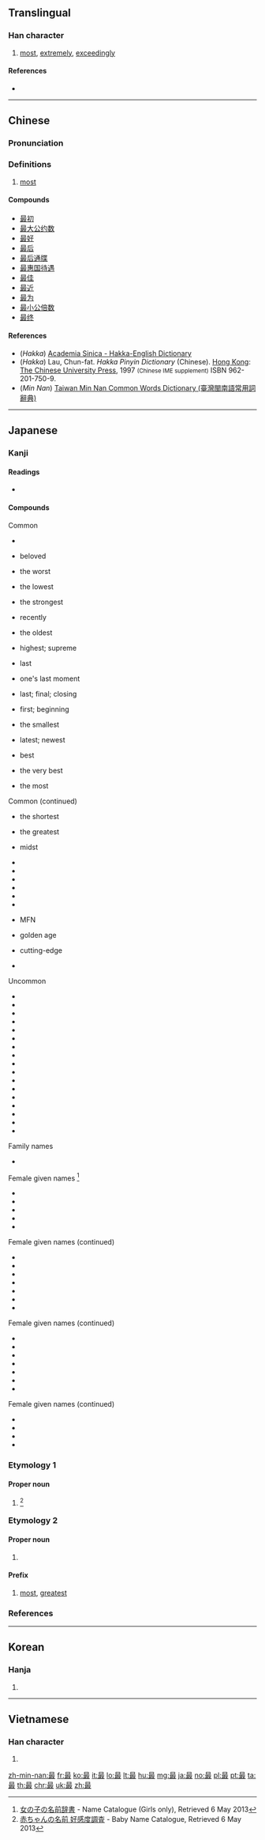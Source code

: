 ==Translingual==

===Han character===
{{Han char|rn=13|rad=冂|as=10|sn=12|four=60147|canj=ASJE|ids=⿱日取}}

# [[most]], [[extremely]], [[exceedingly]]

====References====
* {{Han ref|kx=0503.050|dkj=14301|dj=0877.040|hdz=21516.080|uh=6700|ud=26368|bh=B3CC|bd=46028}}

----

==Chinese==
{{zh-forms}}

===Pronunciation===
{{zh-pron
|m=zuì
|c=zeoi3
|h=pfs=tsùi;hpy=zui4
|mn=chòe
|w=
|mc=y
|oc=y
|ma=zh-zuì.ogg
|cat=adv,det
}}

===Definitions===
{{zh-hanzi}}

# [[most]]
#: {{zh-usex|最佳|optimal}}

====Compounds====
* [[最初]]
* [[最大公约数]]
* [[最好]]
* [[最后]]
* [[最后通牒]]
* [[最惠国待遇]]
* [[最佳]]
* [[最近]]
* [[最为]]
* [[最小公倍数]]
* [[最终]]

====References====
* (''Hakka'') [http://minhakka.ling.sinica.edu.tw/bkg/hakyin/search.php?DETAIL=1&LIMIT=id=51765&dbname=su_tian_1&graph=2 Academia Sinica - Hakka-English Dictionary]
* (''Hakka'') Lau, Chun-fat. ''Hakka Pinyin Dictionary'' (Chinese). [[Hong Kong]]: [[w:Chinese University of Hong Kong|The Chinese University Press]], 1997 <small>(Chinese IME supplement)</small> ISBN 962-201-750-9.
* (''Min Nan'') [http://twblg.dict.edu.tw/holodict_new/index.html Taiwan Min Nan Common Words Dictionary (臺灣閩南語常用詞辭典)]

----

==Japanese==

===Kanji===
{{ja-kanji|grade=4|rs=曰08}}

====Readings====
* {{ja-readings|goon=[[さい]] (sai)|kanon=[[さい]] (sai)|kun=[[もっと]] (motto), [[つま]] (tsuma)|nanori=[[もり]] (mori)}}

====Compounds====
{{der-top3|Compounds of 最}}
Common
* {{m|ja|最も|tr=mottomo}}
* {{m|ja|最愛|tr=saiai}} beloved
* {{m|ja|最悪|tr=saiaku}} the worst
* {{m|ja|最下|tr=saika}} the lowest
* {{m|ja|最強|tr=saikyō}} the strongest
* {{m|ja|最近|tr=saikin}} recently
* {{m|ja|最古|tr=saiko}} the oldest
* {{m|ja|最高|tr=saikō}} highest; supreme
* {{m|ja|最後|tr=saigo}} last
* {{m|ja|最期|tr=saigo}} one's last moment
* {{m|ja|最終|tr=saishū}} last; final; closing
* {{m|ja|最初|tr=saisho}} first; beginning
* {{m|ja|最小|tr=saishō}} the smallest
* {{m|ja|最新|tr=saishin}} latest; newest
* {{m|ja|最上|tr=saijō}} best
* {{m|ja|最善|tr=saizen}} the very best
* {{m|ja|最多|tr=saita}} the most

{{der-mid3}}
Common (continued)
* {{m|ja|最短|tr=saitan}} the shortest
* {{m|ja|最大|tr=saidai}} the greatest
* {{m|ja|最中|tr=saichū}} midst
* {{m|ja|最長|tr=saichō}}
* {{m|ja|最低|tr=saitei}}
* {{m|ja|最適|tr=saiteki}}
* {{m|ja|最良|tr=sairyō}}
* {{m|ja|最早|tr=mohaya}}
* {{m|ja|最寄り|tr=moyori}}
* {{m|ja|最恵国|tr=saikeikoku}} MFN
* {{m|ja|最盛期|tr=saiseiki}} golden age
* {{m|ja|最先端|tr=saisentan}} cutting-edge
* {{m|ja|最優遇|tr=saiyūgū}}

{{der-mid3}}
Uncommon
* {{m|ja|最たる|tr=saitaru}}
* {{m|ja|最右|tr=saiu}}
* {{m|ja|最遠|tr=saien}}
* {{m|ja|最外|tr=saigai}}
* {{m|ja|最左|tr=saisa}}
* {{m|ja|最深|tr=saishin}}
* {{m|ja|最弱|tr=saijaku}}
* {{m|ja|最前|tr=saizen}}
* {{m|ja|最速|tr=saisoku}}
* {{m|ja|最南|tr=sainan}}
* {{m|ja|最果て|tr=saihate}}
* {{m|ja|最北|tr=saihoku}}
* {{m|ja|最敬礼|tr=saikeirei}}
* {{m|ja|最賃法|tr=saichinhō}}
* {{m|ja|最頻値|tr=saihinchi}}
* {{m|ja|最安値|tr=saiyasune}}
* {{m|ja|最優先|tr=saiyūsen}}
{{der-bottom}}
{{der-top4|Names derived from 最}}
Family names
* {{m|ja|最里|tr=Mori}}

Female given names <ref>[http://name.causality.jp 女の子の名前辞書] - Name Catalogue (Girls only), Retrieved 6 May 2013</ref>
* {{m|ja|最下|tr=Saika}}
* {{m|ja|最子|tr=Saiko}}
* {{m|ja|最澄|tr=Saichō}}
* {{m|ja|最実|tr=Saimi/Sami}}
* {{m|ja|最美|tr=Saimi/Sami}}

{{der-mid4}}
Female given names (continued)
* {{m|ja|最中|tr=Sanaka}}
* {{m|ja|最莉|tr=Sari}}
* {{m|ja|最愛|tr=Mana/Moa/Moai}}
* {{m|ja|最燃|tr=Moe}}
* {{m|ja|最可|tr=Moka}}
* {{m|ja|最奈|tr=Mona}}
* {{m|ja|最汝|tr=Mona}}

{{der-mid4}}
Female given names (continued)
* {{m|ja|最萌|tr=Momoe}}
* {{m|ja|瑚最|tr=Komo}}
* {{m|ja|夜最|tr=Yamo}}
* {{m|ja|最央利|tr=Saori}}
* {{m|ja|最鶴生|tr=Satsuki}}
* {{m|ja|最登江|tr=Satoe}}
* {{m|ja|沙妃最|tr=Sahimo}}

{{der-mid4}}
Female given names (continued)
* {{m|ja|最都子|tr=Motoko}}
* {{m|ja|最映子|tr=Momoko}}
* {{m|ja|都最実|tr=Tomomi}}
* {{m|ja|都最美|tr=Tomomi}}

{{der-bottom}}

===Etymology 1===

====Proper noun====
{{ja-pos|proper|かなめ}}

# {{given name|male|lang=ja|sort=かなめ}} <ref>[http://favorite-names.net 赤ちゃんの名前 好感度調査] - Baby Name Catalogue, Retrieved 6 May 2013</ref>

===Etymology 2===

====Proper noun====
{{ja-pos|proper|さい}}

# {{given name|female|lang=ja|sort=さい}}

====Prefix====
{{ja-pos|prefix|さい}}

# [[most]], [[greatest]]

===References===
<references />

----

==Korean==

===Hanja===
{{ko-hanja|hangeul=최|eumhun=|rv=choe|mr=ch'oe|y=choy}}

# {{defn|lang=ko|sort=曰08}}

----

==Vietnamese==

===Han character===
{{vi-hantu|[[tối]], [[tíu]], [[tụi]], [[tếu]]|rs=曰08}}

# {{defn|lang=vi|sort=曰08}}

[[zh-min-nan:最]]
[[fr:最]]
[[ko:最]]
[[it:最]]
[[lo:最]]
[[lt:最]]
[[hu:最]]
[[mg:最]]
[[ja:最]]
[[no:最]]
[[pl:最]]
[[pt:最]]
[[ta:最]]
[[th:最]]
[[chr:最]]
[[uk:最]]
[[zh:最]]